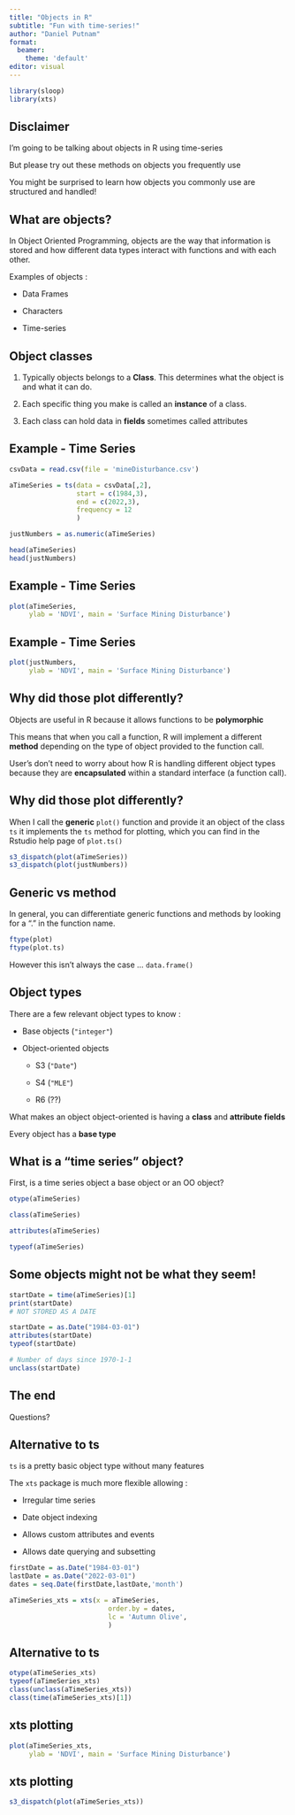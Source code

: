 ---
title: "Objects in R"
subtitle: "Fun with time-series!"
author: "Daniel Putnam"
format: 
  beamer:
    theme: 'default'
editor: visual
---

```{r}
library(sloop)
library(xts)
```

## Disclaimer

I'm going to be talking about objects in R using time-series

But please try out these methods on objects you frequently use

You might be surprised to learn how objects you commonly use are structured and handled!

## What are objects?

In Object Oriented Programming, objects are the way that information is stored and how different data types interact with functions and with each other.

Examples of objects :

-   Data Frames

-   Characters

-   Time-series

## Object classes

1.  Typically objects belongs to a **Class**. This determines what the object is and what it can do.

2.  Each specific thing you make is called an **instance** of a class.

3.  Each class can hold data in **fields** sometimes called attributes

## Example - Time Series

```{r, echo=TRUE}
csvData = read.csv(file = 'mineDisturbance.csv')

aTimeSeries = ts(data = csvData[,2],
                 start = c(1984,3),
                 end = c(2022,3),
                 frequency = 12
                 )

justNumbers = as.numeric(aTimeSeries)

head(aTimeSeries)
head(justNumbers)
```

## Example - Time Series

```{r, echo=TRUE, fig.keep='high'}
plot(aTimeSeries, 
     ylab = 'NDVI', main = 'Surface Mining Disturbance')
```

## Example - Time Series

```{r, echo = TRUE, fig.keep='high'}
plot(justNumbers,
     ylab = 'NDVI', main = 'Surface Mining Disturbance')
```

## Why did those plot differently? {.smaller}

Objects are useful in R because it allows functions to be **polymorphic**

This means that when you call a function, R will implement a different **method** depending on the type of object provided to the function call.

User's don't need to worry about how R is handling different object types because they are **encapsulated** within a standard interface (a function call).

## Why did those plot differently?

When I call the **generic** `plot()` function and provide it an object of the class `ts` it implements the `ts` method for plotting, which you can find in the Rstudio help page of `plot.ts()`

```{r, echo=TRUE}
s3_dispatch(plot(aTimeSeries))
s3_dispatch(plot(justNumbers))
```

## Generic vs method

In general, you can differentiate generic functions and methods by looking for a "." in the function name.

```{r, echo=TRUE}

ftype(plot)
ftype(plot.ts)
```

However this isn't always the case ... `data.frame()`

## Object types

There are a few relevant object types to know :

-   Base objects (`"integer"`)

-   Object-oriented objects

    -   S3 (`"Date"`)

    -   S4 (`"MLE"`)

    -   R6 (??)

What makes an object object-oriented is having a **class** and **attribute fields**

Every object has a **base type**

## What is a "time series" object?

First, is a time series object a base object or an OO object?

```{r, echo=TRUE}
otype(aTimeSeries)

class(aTimeSeries)

attributes(aTimeSeries)

typeof(aTimeSeries)
```

## Some objects might not be what they seem!

```{r, echo=TRUE}
startDate = time(aTimeSeries)[1]
print(startDate)
# NOT STORED AS A DATE

startDate = as.Date("1984-03-01")
attributes(startDate)
typeof(startDate)

# Number of days since 1970-1-1
unclass(startDate)
```

## The end

Questions?

## Alternative to ts

`ts` is a pretty basic object type without many features

The `xts` package is much more flexible allowing :

-   Irregular time series

-   Date object indexing

-   Allows custom attributes and events

-   Allows date querying and subsetting

```{r}
firstDate = as.Date("1984-03-01")
lastDate = as.Date("2022-03-01")
dates = seq.Date(firstDate,lastDate,'month')
```

```{r, echo=TRUE}
aTimeSeries_xts = xts(x = aTimeSeries, 
                         order.by = dates,
                         lc = 'Autumn Olive',
                         )
```

## Alternative to ts

```{r, echo=TRUE}
otype(aTimeSeries_xts)
typeof(aTimeSeries_xts)
class(unclass(aTimeSeries_xts))
class(time(aTimeSeries_xts)[1])
```

## xts plotting

```{r, fig.keep='high'}
plot(aTimeSeries_xts, 
     ylab = 'NDVI', main = 'Surface Mining Disturbance')
```

## xts plotting

```{r, echo=TRUE}
s3_dispatch(plot(aTimeSeries_xts))
```
